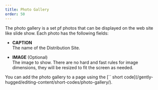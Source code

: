 ```yaml
---
title: Photo Gallery
order: 50
---
```

The photo gallery is a set pf photos that can be displayed on the web site like slide show. Each photo has the following fields:

* **CAPTION**\
    The name of the Distribution Site.

* **IMAGE** (Optional)\
    The image to show. There are no hard and fast rules for image dimensions, they will be resized to fit the screen as needed.
<Aside>
    You can add the photo gallery to a page using the [`<PhotoGallery />` short code](/gently-hugged/editing-content/short-codes/photo-gallery/). 
</Aside>